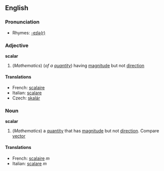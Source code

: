 ==English==

===Pronunciation===
*Rhymes: [[Rhymes:English:-eɪlə(r)|-eɪlə(r)]]

===Adjective===
'''scalar'''

#(''Mathematics'') (''of a [[quantity]]'') having [[magnitude]] but not [[direction]]

====Translations====

*French: [[scalaire]]
*Italian: [[scalare]]
*Czech: [[skalár]]

===Noun===
'''scalar'''

#(''Mathematics'') a [[quantity]] that has [[magnitude]] but not [[direction]].  Compare [[vector]]

====Translations====

*French: [[scalaire]] ''m''
*Italian: [[scalare]] ''m''